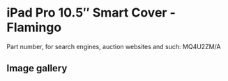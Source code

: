 # iPad Pro 10.5″ Smart Cover - Flamingo

Part number, for search engines, auction websites and such: MQ4U2ZM/A

## Image gallery

<div style={{ width: "768px" }}>
  <GalleryComponent
    images={[
      {
        original: "/everysource/MQ4U2",
        thumbnail: "/everypreview/MQ4U2",
      },
      {
        original: "/everysource/MQ4U2_AV1_GOLD",
        thumbnail: "/everypreview/MQ4U2_AV1_GOLD",
      },
      {
        original: "/everysource/MQ4U2_AV1_ROSEGOLD",
        thumbnail: "/everypreview/MQ4U2_AV1_ROSEGOLD",
      },
      {
        original: "/everysource/MQ4U2_AV1_SILVER",
        thumbnail: "/everypreview/MQ4U2_AV1_SILVER",
      },
      {
        original: "/everysource/MQ4U2_AV1_SPACE_GRAY",
        thumbnail: "/everypreview/MQ4U2_AV1_SPACE_GRAY",
      },
      {
        original: "/everysource/MQ4U2_AV2",
        thumbnail: "/everypreview/MQ4U2_AV2",
      },
      {
        original: "/everysource/MQ4U2_AV3",
        thumbnail: "/everypreview/MQ4U2_AV3",
      }
    ]}
  />
</div>